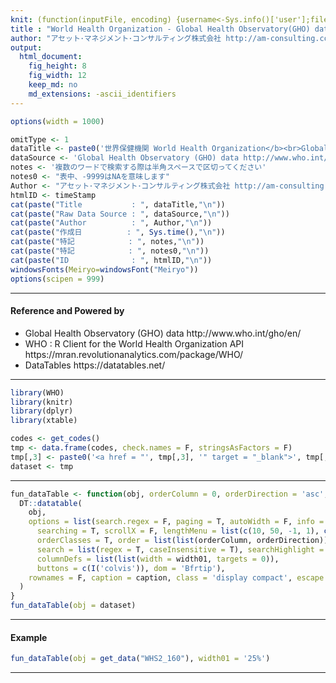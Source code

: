 ```yaml
---
knit: (function(inputFile, encoding) {username<-Sys.info()['user'];fileName<-'defaultPath.csv';pathToFile <-paste0('C:/Users/', username,'/Desktop/pathToCSV/');setwd(pathToFile);buf0<-read.csv(fileName,header = F,skip = 0,stringsAsFactor = F,check.names = F,fileEncoding = 'utf-8');timeStamp<-format(Sys.time(),'%Y%m%d%H%M%S');rmarkdown::render(inputFile, encoding = encoding, output_file = paste0('C:/Users/',username,buf0[2,1],'charts/','am-consulting.co.jp-',timeStamp,'.html')) })
title : "World Health Organization - Global Health Observatory(GHO) data"
author: "アセット･マネジメント･コンサルティング株式会社 http://am-consulting.co.jp"
output: 
  html_document:
    fig_height: 8
    fig_width: 12
    keep_md: no
    md_extensions: -ascii_identifiers 
---
```

<link href="http://knowledgevault.saecanet.com/components/rmarkdown-html.css" rel="stylesheet"> 
<style>
.main-container {
	max-width: 1000px;
	margin-left: auto;
	margin-right: auto;
}
</style>


```r
options(width = 1000)
```

```r
omitType <- 1
dataTitle <- paste0('世界保健機関 World Health Organization</b><br>Global Health Observatory (GHO) data')
dataSource <- 'Global Health Observatory (GHO) data http://www.who.int/gho/en/'
notes <- '複数のワードで検索する際は半角スペースで区切ってください'
notes0 <- "表中、-9999はNAを意味します"
Author <- "アセット･マネジメント･コンサルティング株式会社 http://am-consulting.co.jp"
htmlID <- timeStamp
cat(paste("Title           : ", dataTitle,"\n"))
cat(paste("Raw Data Source : ", dataSource,"\n"))
cat(paste("Author          : ", Author,"\n"))
cat(paste("作成日          : ", Sys.time(),"\n"))
cat(paste("特記            : ", notes,"\n"))
cat(paste("特記            : ", notes0,"\n"))
cat(paste("ID              : ", htmlID,"\n"))
windowsFonts(Meiryo=windowsFont("Meiryo"))
options(scipen = 999)
```

***

#### Reference and Powered by
- Global Health Observatory (GHO) data http://www.who.int/gho/en/
- WHO : R Client for the World Health Organization API https://mran.revolutionanalytics.com/package/WHO/
- DataTables https://datatables.net/

***

```r
library(WHO)
library(knitr)
library(dplyr)
library(xtable)
```

```r
codes <- get_codes()
tmp <- data.frame(codes, check.names = F, stringsAsFactors = F)
tmp[,3] <- paste0('<a href = "', tmp[,3], '" target = "_blank">', tmp[,3], '</a>')
dataset <- tmp
```

<hr>

```r
fun_dataTable <- function(obj, orderColumn = 0, orderDirection = 'asc', caption = '', width01 = '5%') {
  DT::datatable(
    obj,
    options = list(search.regex = F, paging = T, autoWidth = F, info = T, lengthChange = T, ordering = T,
      searching = T, scrollX = F, lengthMenu = list(c(10, 50, -1, 1), c(10, 50, 'All', 1)),
      orderClasses = T, order = list(list(orderColumn, orderDirection)), 
      search = list(regex = T, caseInsensitive = T), searchHighlight = T,
      columnDefs = list(list(width = width01, targets = 0)),
      buttons = c(I('colvis')), dom = 'Bfrtip'),
    rownames = F, caption = caption, class = 'display compact', escape = F, filter = 'top', extensions = 'Buttons'
  )
}
fun_dataTable(obj = dataset)
```

<hr>

#### Example

```r
fun_dataTable(obj = get_data("WHS2_160"), width01 = '25%')
```

<hr>
